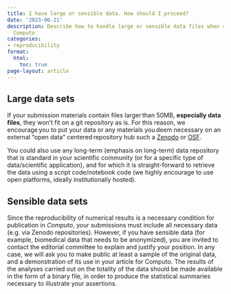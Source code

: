 ```yaml
---
title: I have large or sensible data. How should I proceed?
date: '2023-06-21'
description: Describe how to handle large or sensible data files when submitting to
  Computo
categories:
- reproducibility
format:
  html:
    toc: true
page-layout: article
---
```


## Large data sets

If your submission materials contain files larger than 50MB, **especially data files**, they won’t fit on a git repository as is. For this reason, we encourage you to put your data or any materials you deem necessary on an external “open data” centered repository hub such a [Zenodo](https://zenodo.org/) or [OSF](https://osf.io/).

You could also use any long-term (emphasis on long-term) data repository that is standard in your scientific community (or for a specific type of data/scientific application), and for which it is straight-forward to retrieve the data using a script code/notebook code (we highly encourage to use open platforms, ideally institutionally hosted).

## Sensible data sets

Since the reproducibility of numerical results is a necessary condition for publication in *Computo*, your submissions must include all necessary data (e.g. via Zenodo repositories). However, if you have sensible data (for example, biomedical data that needs to be anonymized), you are invited to contact the editorial committee to explain and justify your position. In any case, we will ask you to make public at least a sample of the original data, and a demonstration of its use in your article for Computo. The results of the analyses carried out on the totality of the data should be made available in the form of a binary file, in order to produce the statistical summaries necessary to illustrate your assertions.
